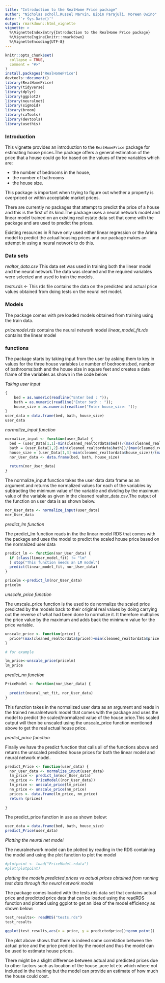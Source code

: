 ```yaml
---
title: "Introduction to the RealHome Price package"
author: "Nicholas scholl,Russel Marvin, Bipin Parajuli, Moreen Owino"
date: "`r Sys.Date()`"
output: rmarkdown::html_vignette
vignette: >
  %\VignetteIndexEntry{Introduction to the RealHome Price package}
  %\VignetteEngine{knitr::rmarkdown}
  %\VignetteEncoding{UTF-8}
---
```


```r
knitr::opts_chunk$set(
  collapse = TRUE,
  comment = "#>"
)
install.packages("RealHomePrice")
devtools::document()
library(RealHomePrice)
library(tidyverse)
library(dplyr)
library(ggplot2)
library(neuralnet)
library(sigmoid)
library(broom)
library(caTools)
library(devtools)
library(usethis)
```


### Introduction

This vignette provides an introduction to the `RealHomePrice` package for estimating house prices.The package offers a general estimation of the price that a house could go for based on the values of three variables which are:

- the number of bedrooms in the house,
- the number of bathrooms 
- the house size.

This package is important when trying to figure out whether a property is overpriced or within acceptable market prices.

There are currently no packages that attempt to predict the price of a house and this is the first of its kind.The package uses a neural network model and linear model trained on an existing real estate data set that come with the package and are used to predict the prices.

Existing resources in R have only used either linear regression or the Arima model to predict the actual housing prices and our package makes an attempt in using a neural network to do this.

### Data sets

*realtor_data.csv* This data set was used in training both the linear model and the neural network.The data was cleaned and the required variables were selected and used to train the models.

*tests.rds* <- This rds file contains the data on the predicted and actual price values obtained from doing tests on the neural net model.

### Models

The package comes with pre loaded models obtained from training using the train data.

*pricemodel.rds* contains the neural network model
*linear_model_fit.rds* contains the linear model

### functions

The package starts by taking input from the user by asking them to key in values for the three house variables i.e number of bedrooms:bed, number of bathrooms:bath and the house size in square feet and creates a data frame of the variables as shown in the code below

*Taking user input*

```r

{
    bed = as.numeric(readline("Enter bed : "));
    bath = as.numeric(readline("Enter bath : "));
    house_size = as.numeric(readline("Enter house_size: "));
}
user_data = data.frame(bed, bath, house_size)
user_data
```

*normalize_input function*

```r
normalize_input <- function(user_Data) {
  bed = (user_Data[1,1]-min(cleaned_realtordata$bed))/(max(cleaned_realtordata$bed))
  bath = (user_Data[1,2]-min(cleaned_realtordata$bath))/(max(cleaned_realtordata$bath))
  house_size = (user_Data[1,3]-min(cleaned_realtordata$house_size))/(max(cleaned_realtordata$house_size))
  nor_User_data <- data.frame(bed, bath, house_size)
  
  return(nor_User_data)
}

```


The normalize_input function takes the user data data frame as an argument and returns the normalized values for each of the variables by subtracting the minimum value of the variable and dividing by the maximum value of the variable as given in the cleaned realtor_data.csv.The output of the function on user data is as shown below.

```r
nor_User_data <- normalize_input(user_data)
nor_User_data
```

*predict_lm function*

The predict_lm function reads in the  the linear model RDS that comes with the package and uses the model to predict the scaled house price based on the normalized user data

```r
predict_lm <- function(nor_User_data) {
  if (class(linear_model_fit) != "lm"
  ) stop("This function needs an LM model")
  predict(linear_model_fit, nor_User_data)
}

pricelm <-predict_lm(nor_User_data)
pricelm
```


*unscale_price function*

The unscale_price function is the used to de normalize the scaled price predicted by the models back to their original real values by doing carrying out the reverse of what had been done to normalize it. It therefore multiplies the price value by the maximum and adds back the minimum value for the price variable.

```r
unscale_price <- function(price) {
  price*(max(cleaned_realtordata$price))+min(cleaned_realtordata$price)
}

# for example

lm_price<-unscale_price(pricelm)
lm_price
```

*predict_nn function*

```r
PriceModel <- function(nor_User_data) {
   
  predict(neural_net_fit, nor_User_data)
}
```

This function takes in the normalized user data as an argument and reads in the trained neuralnetwork model that comes with the package and uses the model to predict the scaled/normalized value of the house price.This scaled output will then be unscaled using the unscale_price function mentioned above to get the real actual house price.

*predict_price function*

Finally we have the predict function that calls all of the functions above and 
returns the unscaled predicted house prices for both the linear model and neural network model.

```r
predict_Price <- function(user_data) {
  nor_User_data <- normalize_input(user_data)
  lm_price <- predict_lm(nor_User_data)
  nn_price <- PriceModel((nor_User_data))
  lm_price <- unscale_price(lm_price)
  nn_price <- unscale_price(nn_price)
  prices <- data.frame(lm_price, nn_price)
  return (prices)
 
}
```

The predict_price function in use as shown below:

```r

user_data = data.frame(bed, bath, house_size)
predict_Price(user_data)
```
*Plotting the neural net model*

The neuralnetwork model can be plotted by reading in the RDS containing the model and using the plot function to plot the model

```r

#plotpoint <- load("PriceModel.rdata")
#plot(plotpoint)
```

*plotting the models predicted prices vs actual prices obtained from running  test data through the neural network model*

The package comes loaded with the tests.rds data set that contains actual price and predicted price data that can be loaded using the readRDS function and  plotted using ggplot to get an idea of the model efficiency as shown below:
```r
test_results<- readRDS("tests.rds")
test_results
```

```r
ggplot(test_results,aes(x = price, y = predictedprice))+geom_point()
```


The plot above shows that there is indeed some correlation between the actual price and the price predicted by the model and thus the model can be used to estimate house prices.

There might be a slight difference between actual and predicted prices due to other factors such as location of the house ,acre lot etc which where not included in the training but the model can provide an estimate of how much the house could cost.




